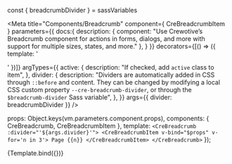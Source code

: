 const { breadcrumbDivider } = sassVariables


<Meta title="Components/Breadcrumb" component={ CreBreadcrumbItem }
  parameters={{
    docs:{
      description: {
        component: "Use Crewotive’s Breadcrumb component for actions in forms, dialogs, and more with support for multiple sizes, states, and more."
      },
    }
  }}
  decorators={[() => ({ template: '<div class="mt-2"><story/></div>' })]}
  argTypes={{
    active: {
      description: "If checked, add `active` class to item",
    },
    divider: {
      description: "Dividers are automatically added in CSS through `::before` and content. They can be changed by modifying a local CSS custom property `--cre-breadcrumb-divider`, or through the `$breadcrumb-divider` Sass variable",
    },
  }}
  args={{
    divider: breadcrumbDivider
  }}
  />

  props: Object.keys(vm.parameters.component.props),
  components: { CreBreadcrumb, CreBreadcrumbItem },
  template: `
  <CreBreadcrumb :divider="'${args.divider}'">
    <CreBreadcrumbItem v-bind="$props" v-for='n in 3'>
      Page {{n}}
    </CreBreadcrumbItem>
  </CreBreadcrumb>
  `
});

<div className="d-none">

<Story
  name="Breadcrumb">
  {Template.bind({})}
</Story>

</div>


<Title/>
<SubTitle/>
<Description/>
<Primary/>
<ArgsTable story="Breadcrumb" />

### SASS
#### Variables
```SCSS
$breadcrumb-font-size:              null;
$breadcrumb-padding-y:              0;
$breadcrumb-padding-x:              0;
$breadcrumb-item-padding-x:         .5rem;
$breadcrumb-margin-bottom:          1rem;
$breadcrumb-bg:                     null;
$breadcrumb-divider-color:          $gray-600;
$breadcrumb-active-color:           $gray-600;
$breadcrumb-divider:                quote("/"); // just an example
$breadcrumb-divider-flipped:        $breadcrumb-divider;
$breadcrumb-border-radius:          null;
```

<Stories/>